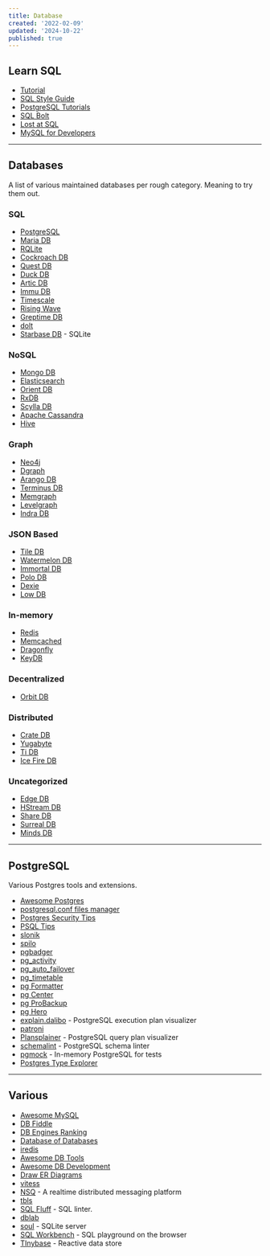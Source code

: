 ```yaml
---
title: Database
created: '2022-02-09'
updated: '2024-10-22'
published: true
---
```


## Learn SQL

-   [Tutorial](https://selectstarsql.com/)
-   [SQL Style Guide](https://www.sqlstyle.guide/)
-   [PostgreSQL Tutorials](https://www.crunchydata.com/developers/tutorials)
-   [SQL Bolt](https://sqlbolt.com/)
-   [Lost at SQL](https://lost-at-sql.therobinlord.com/)
-   [MySQL for Developers](https://planetscale.com/learn/courses/mysql-for-developers)

---

## Databases

A list of various maintained databases per rough category. Meaning to try them out.

### SQL

-   [PostgreSQL](https://www.postgresql.org/)
-   [Maria DB](https://mariadb.org/)
-   [RQLite](https://github.com/rqlite/rqlite)
-   [Cockroach DB](https://www.cockroachlabs.com/product/)
-   [Quest DB](https://questdb.io/)
-   [Duck DB](https://duckdb.org/)
-   [Artic DB](https://github.com/polarsignals/arcticdb)
-   [Immu DB](https://github.com/codenotary/immudb)
-   [Timescale](https://www.timescale.com/)
-   [Rising Wave](https://github.com/singularity-data/risingwave)
-   [Greptime DB](https://github.com/grepTimeTeam/greptimedb)
-   [dolt](https://github.com/dolthub/dolt)
-   [Starbase DB](https://github.com/Brayden/starbasedb) - SQLite

### NoSQL

-   [Mongo DB](https://mongodb.com/)
-   [Elasticsearch](https://www.elastic.co/elasticsearch/)
-   [Orient DB](https://github.com/orientechnologies/orientdb)
-   [RxDB](https://rxdb.info/)
-   [Scylla DB](https://www.scylladb.com/)
-   [Apache Cassandra](https://cassandra.apache.org/)
-   [Hive](https://github.com/hivedb/hive)

### Graph

-   [Neo4j](https://neo4j.com/)
-   [Dgraph](https://dgraph.io/)
-   [Arango DB](https://www.arangodb.com/)
-   [Terminus DB](https://github.com/terminusdb/terminusdb)
-   [Memgraph](https://github.com/memgraph/memgraph)
-   [Levelgraph](https://github.com/levelgraph/levelgraph)
-   [Indra DB](https://github.com/indradb/indradb)

### JSON Based

-   [Tile DB](https://tiledb.com/)
-   [Watermelon DB](https://github.com/Nozbe/WatermelonDB)
-   [Immortal DB](https://github.com/gruns/ImmortalDB)
-   [Polo DB](https://github.com/vincentdchan/PoloDB)
-   [Dexie](https://dexie.org/)
-   [Low DB](https://github.com/typicode/lowdb)

### In-memory

-   [Redis](https://redis.io/)
-   [Memcached](https://memcached.org/)
-   [Dragonfly](https://github.com/dragonflydb/dragonfly)
-   [KeyDB](https://github.com/Snapchat/KeyDB)

### Decentralized

-   [Orbit DB](https://github.com/orbitdb/orbit-db)

### Distributed

-   [Crate DB](https://crate.io/products/cratedb)
-   [Yugabyte](https://docs.yugabyte.com/latest/)
-   [Ti DB](https://docs.pingcap.com/tidb/stable)
-   [Ice Fire DB](https://github.com/IceFireDB/IceFireDB)

### Uncategorized

-   [Edge DB](https://www.edgedb.com/)
-   [HStream DB](https://hstream.io/)
-   [Share DB](https://share.github.io/sharedb/)
-   [Surreal DB](https://github.com/surrealdb/surrealdb)
-   [Minds DB](https://github.com/mindsdb/mindsdb)

---

## PostgreSQL

Various Postgres tools and extensions.

-   [Awesome Postgres](https://github.com/dhamaniasad/awesome-postgres)
-   [postgresql.conf files manager](https://postgresqlco.nf/)
-   [Postgres Security Tips](https://www.cybertec-postgresql.com/en/postgresql-security-things-to-avoid-in-real-life/)
-   [PSQL Tips](https://psql-tips.org/psql_tips_all.html)
-   [slonik](https://github.com/gajus/slonik)
-   [spilo](https://github.com/zalando/spilo)
-   [pgbadger](https://github.com/darold/pgbadger)
-   [pg_activity](https://github.com/dalibo/pg_activity)
-   [pg_auto_failover](https://github.com/hapostgres/pg_auto_failover)
-   [pg_timetable](https://github.com/cybertec-postgresql/pg_timetable)
-   [pg Formatter](https://github.com/darold/pgFormatter)
-   [pg Center](https://github.com/lesovsky/pgcenter)
-   [pg ProBackup](https://github.com/postgrespro/pg_probackup)
-   [pg Hero](https://github.com/ankane/pghero)
-   [explain.dalibo](https://explain.dalibo.com/) - PostgreSQL execution plan visualizer
-   [patroni](https://github.com/zalando/patroni)
-   [Plansplainer](https://plansplainer.com/) - PostgreSQL query plan visualizer
-   [schemalint](https://github.com/kristiandupont/schemalint) - PostgreSQL schema linter
-   [pgmock](https://github.com/stack-auth/pgmock) - In-memory PostgreSQL for tests
-   [Postgres Type Explorer](https://masteringpostgres.com/types)

---

## Various

-   [Awesome MySQL](https://github.com/shlomi-noach/awesome-mysql)
-   [DB Fiddle](https://www.db-fiddle.com/)
-   [DB Engines Ranking](https://db-engines.com/en/ranking)
-   [Database of Databases](https://dbdb.io/)
-   [iredis](https://github.com/laixintao/iredis)
-   [Awesome DB Tools](https://github.com/mgramin/awesome-db-tools)
-   [Awesome DB Development](https://github.com/huachaohuang/awesome-dbdev)
-   [Draw ER Diagrams](https://dbdiagram.io/home)
-   [vitess](https://vitess.io/)
-   [NSQ](https://github.com/nsqio/nsq) - A realtime distributed messaging platform
-   [tbls](https://github.com/k1LoW/tbls)
-   [SQL Fluff](https://www.sqlfluff.com/) - SQL linter.
-   [dblab](https://github.com/danvergara/dblab)
-   [soul](https://github.com/thevahidal/soul) - SQLite server
-   [SQL Workbench](https://sql-workbench.com/) - SQL playground on the browser
-   [TInybase](https://github.com/tinyplex/tinybase) - Reactive data store
